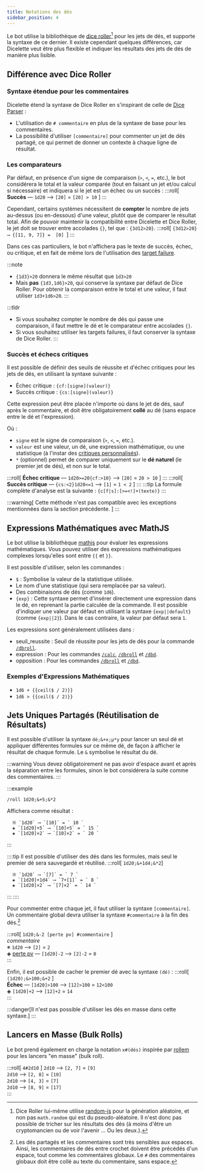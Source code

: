 ```yaml
---
title: Notations des dés
sidebar_position: 4
---
```




Le bot utilise la bibliothèque de [dice roller](https://dice-roller.github.io/documentation/)[^1] pour les jets de dés, et supporte la syntaxe de ce dernier.
Il existe cependant quelques différences, car Dicelette veut être plus flexible et indiquer les résultats des jets de dés de manière plus lisible.

## Différence avec Dice Roller
### Syntaxe étendue pour les commentaires

Dicelette étend la syntaxe de Dice Roller en s'inspirant de celle de [Dice Parser](https://invent.kde.org/rolisteam/rolisteam-diceparser/-/blob/master/HelpMe.md#comment) :
- L'utilisation de `# commentaire` en plus de la syntaxe de base pour les commentaires.
- La possibilité d'utiliser `[commentaire]` pour commenter un jet de dés partagé, ce qui permet de donner un contexte à chaque ligne de résultat.

### Les comparateurs

Par défaut, en présence d'un signe de comparaison (`>`, `<`, `=`, etc.), le bot considérera le total et la valeur comparée (tout en faisant un jet et/ou calcul si nécessaire) et indiquera si le jet est un échec ou un succès :
:::roll[ **Succès** — `1d20` ⟶ `[20]` = `[20] > 10` ]
:::

Cependant, certains systèmes nécessitent de **compter** le nombre de jets au-dessus (ou en-dessous) d'une valeur, plutôt que de comparer le résultat total.
Afin de pouvoir maintenir la compatibilité entre Dicelette et Dice Roller, le jet doit se trouver entre accolades `{}`, tel que : `{3d12>20}`.
:::roll[ `{3d12>20} ⟶ {[11, 9, 7]} =  [0] `]
:::

Dans ces cas particuliers, le bot n'affichera pas le texte de succès, échec, ou critique, et en fait de même lors de l'utilisation des [target failure](https://dice-roller.github.io/documentation/guide/notation/group-rolls.html#target-failure-dice-pool).

:::note
- `{1d3}>20` donnera le même résultat que `1d3>20`
- Mais **pas** `{1d3,1d6}>20`, qui conserve la syntaxe par défaut de Dice Roller. Pour obtenir la comparaison entre le total et une valeur, il faut utiliser `1d3+1d6>20`.
:::

:::tldr
- Si vous souhaitez compter le nombre de dés qui passe une comparaison, il faut mettre le dé et le comparateur entre accolades `{}`.
- Si vous souhaitez utiliser les targets failures, il faut conserver la syntaxe de Dice Roller.
:::

### Succès et échecs critiques

Il est possible de définir des seuils de réussite et d'échec critiques pour les jets de dés, en utilisant la syntaxe suivante :
- <CL>Échec critique</CL> : `{cf:[signe](valeur)}`
- <CL>Succès critique</CL> : `{cs:[signe](valeur)}`

Cette expression peut être placée n'importe où dans le jet de dés, sauf après le commentaire, et doit être obligatoirement **collé** au dé (sans espace entre le dé et l'expression).

Où :
- `signe` est le signe de comparaison (`>`, `<`, `=`, etc.).
- `valeur` est une valeur, un dé, une expression mathématique, ou une statistique (à l'instar des [critiques personnalisés](./../sheet/model/critics.md#critiques-personnalisées)).
- `*` (optionnel) permet de comparer uniquement sur le **dé naturel** (le premier jet de dés), et non sur le total.

:::roll[ **Échec critique** — `1d20>=20{cf:>10}` ⟶ `[20]` = ` 20 > 10 ` ]
:::
:::roll[ **Succès critique** — `{cs:<2}1d20<=1` ⟶ `[1]` = ` 1 < 2 ` ]
:::
:::tip
La formule complète d'analyse est la suivante : `{c[f|s]:[>=<!]+(texte)}`
:::

:::warning[ Cette méthode n'est pas compatible avec les exceptions mentionnées dans la section précédente. ]
:::
## Expressions Mathématiques avec MathJS

Le bot utilise la bibliothèque [mathjs](https://mathjs.org/) pour évaluer les expressions mathématiques. Vous pouvez utiliser des expressions mathématiques complexes lorsqu'elles sont entre `{{` et `}}`.

Il est possible d'utiliser, selon les commandes :
- `$` : Symbolise la valeur de la statistique utilisée.
- Le nom d'une statistique (qui sera remplacée par sa valeur).
- Des combinaisons de dés (comme `1d6`).
- `{exp}` : Cette syntaxe permet d'insérer directement une expression dans le dé, en reprenant la partie calculée de la commande. Il est possible d'indiquer une valeur par défaut en utilisant la syntaxe `{exp||default}` (comme `{exp||2}`). Dans le cas contraire, la valeur par défaut sera `1`.

Les expressions sont généralement utilisées dans :
- <CL>seuil_reussite</CL> : Seuil de réussite pour les jets de dés pour la commande [`/dbroll`](../usage/model/dice.mdx#dbroll-dbroll).
- <CL>expression</CL> : Pour les commandes [`/calc`](../usage/model/calc.mdx#basé-sur-des-statistiques-calc), [`/dbroll`](../usage/model/dice.mdx#dbroll-dbroll) et [`/dbd`](../usage/model/dice.mdx#dbd-dbd).
- <CL>opposition</CL> : Pour les commandes [`/dbroll`](../usage/model/dice.mdx#dbroll-dbroll) et [`/dbd`](../usage/model/dice.mdx#dbd-dbd).

### Exemples d'Expressions Mathématiques

- `1d6 + {{ceil($ / 2)}}`
- `1d6 > {{ceil($ / 2)}}`

## Jets Uniques Partagés (Réutilisation de Résultats)

Il est possible d'utiliser la syntaxe `dé;&+x;µ*y` pour lancer un seul dé et appliquer différentes formules sur ce même dé, de façon à afficher le résultat de chaque formule. Le `&` symbolise le résultat du dé.

:::warning
Vous devez obligatoirement ne pas avoir d'espace avant et après la séparation entre les formules, sinon le bot considérera la suite comme des commentaires.
:::

:::example
```
/roll 1d20;&+5;&*2
```
Affichera comme résultat :
```
  ※ `1d20` ⟶ `[10]` = ` 10 `  
  ◈ `[1d20]+5` ⟶ `[10]+5` = ` 15 `  
  ◈ `[1d20]×2` ⟶ `[10]×2` = ` 20 `  
```
:::

::::tip
Il est possible d'utiliser des dés dans les formules, mais seul le premier dé sera sauvegardé et réutilisé.
:::roll[ `1d20;&+1d4;&*2`]
```
  ※ `1d20` ⟶ `[7]` = ` 7 `  
  ◈ `[1d20]+1d4` ⟶ `7+[1]` = ` 8 `  
  ◈ `[1d20]×2` ⟶ `[7]×2` = ` 14 `  
```
:::
::::

Pour commenter entre chaque jet, il faut utiliser la syntaxe `[commentaire]`. Un commentaire global devra utiliser la syntaxe `#commentaire` à la fin des dés.[^2]

:::roll[ `1d20;&-2 [perte pv] #commentaire` ]  
*commentaire*  
  ※ `1d20` ⟶ `[2]` = ` 2 `  
  ◈ <u>perte pv</u> — `[1d20]-2` ⟶ `[2]-2` = ` 0 `  
:::

Enfin, il est possible de cacher le premier dé avec la syntaxe `(dé)` :
:::roll[ `(1d20);&>100;&+2` ]  
  **Échec** — `[1d20]>100` ⟶ `[12]>100` = ` 12<100 `  
  ◈ `[1d20]+2` ⟶ `[12]+2` = ` 14 `  
:::

:::danger[Il n'est pas possible d'utiliser les dés en masse dans cette syntaxe.]
:::

## Lancers en Masse (Bulk Rolls)

Le bot prend également en charge la notation `x#(dés)` inspirée par [rollem](https://rollem.rocks/docs/v1-syntax/bulk-rolling) pour les lancers "en masse" (bulk roll).

:::roll[ `4#2d10` ]
  `2d10` ⟶ `[2, 7]` = ` [9] `  
  `2d10` ⟶ `[2, 8]` = ` [10] `  
  `2d10` ⟶ `[4, 3]` = ` [7] `  
  `2d10` ⟶ `[8, 9]` = ` [17] `  
:::

[^1]: Dice Roller lui-même utilise [random-js](https://www.npmjs.com/package/random-js) pour la génération aléatoire, et non pas `math.random` qui est du pseudo-aléatoire. Il n'est donc pas possible de tricher sur les résultats des dés (à moins d'être un cryptomancien ou de voir l'avenir … Ou les deux.).
[^2]: Les dés partagés et les commentaires sont très sensibles aux espaces. Ainsi, les commentaires de dés entre crochet doivent être précédés d'un espace, tout comme les commentaires globaux. Le `#` des commentaires globaux doit être collé au texte du commentaire, sans espace.